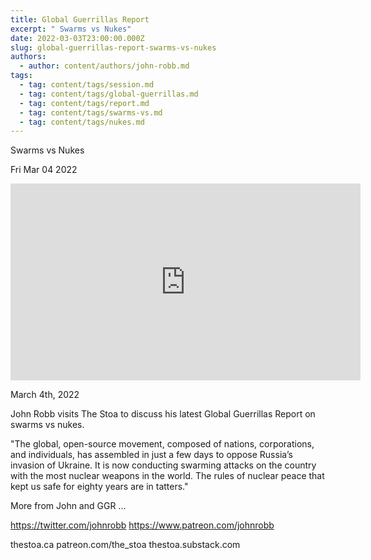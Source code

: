 ```yaml
---
title: Global Guerrillas Report
excerpt: " Swarms vs Nukes"
date: 2022-03-03T23:00:00.000Z
slug: global-guerrillas-report-swarms-vs-nukes
authors:
  - author: content/authors/john-robb.md
tags:
  - tag: content/tags/session.md
  - tag: content/tags/global-guerrillas.md
  - tag: content/tags/report.md
  - tag: content/tags/swarms-vs.md
  - tag: content/tags/nukes.md
---
```




 Swarms vs Nukes

Fri Mar 04 2022

<iframe width="560" height="315" src="https://www.youtube.com/embed/kIFfwXuRwG0" title="Global Guerrillas Report: Swarms vs Nukes w/ John Robb" frameborder="0" allow="accelerometer; autoplay; clipboard-write; encrypted-media; gyroscope; picture-in-picture" allowfullscreen ></iframe>

March 4th, 2022

John Robb visits The Stoa to discuss his latest Global Guerrillas Report on swarms vs nukes.

"The global, open-source movement, composed of nations, corporations, and individuals, has assembled in just a few days to oppose Russia’s invasion of Ukraine. It is now conducting swarming attacks on the country with the most nuclear weapons in the world. The rules of nuclear peace that kept us safe for eighty years are in tatters."

More from John and GGR ...

https://twitter.com/johnrobb
https://www.patreon.com/johnrobb

thestoa.ca
patreon.com/the_stoa
thestoa.substack.com


